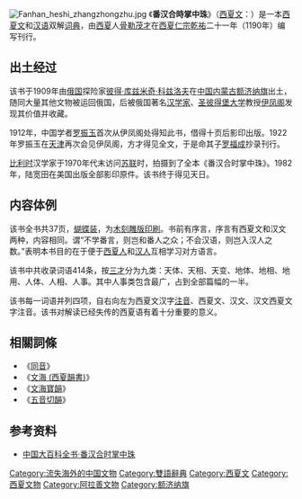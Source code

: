 [[File:Fanhan_heshi_zhangzhongzhu.jpg|thumb]]
《'''番汉合時掌中珠'''》（[[西夏文|西夏文]]：{{Tangut|𗼇𘂜𗟲𗿳𗖵𘃎𘇂𗊏}}）是一本[[西夏文|西夏文]]和[[汉语|汉语]]双解[[词典|词典]]，由[[西夏|西夏]]人[[骨勒茂才|骨勒茂才]]在[[西夏仁宗|西夏仁宗]][[乾祐_(西夏)|乾祐]]二十一年（1190年）编写刊行。

==出土经过==
该书于1909年由[[俄国|俄国]]探险家[[彼得·库兹米奇·科兹洛夫|彼得·库兹米奇·科兹洛夫]]在[[中国|中国]][[内蒙古|内蒙古]][[额济纳旗|额济纳旗]]出土，随同大量其他文物被运回俄国，后被俄国著名[[汉学家|汉学家]]、[[圣彼得堡大学|圣彼得堡大学]]教授[[伊凤阁|伊凤阁]]发现其价值并收藏。

1912年，中国学者[[罗振玉|罗振玉]]首次从伊凤阁处得知此书，借得十页后影印出版。1922年罗振玉在[[天津|天津]]再次会见伊凤阁，方才得见全文，于是命其子[[罗福成|罗福成]]抄录刊行。

[[比利时|比利时]]汉学家{{link-en|陆宽田|Luc Kwanten}}于1970年代末访问[[苏联|苏联]]时，拍摄到了全本《番汉合时掌中珠》。1982年，陆宽田在美国出版全部影印原件。该书终于得见天日。

==内容体例==
该书全书共37页，[[蝴蝶装|蝴蝶装]]，为[[木刻|木刻]][[雕版印刷|雕版印刷]]。书前有序言，序言有西夏文和汉文两种，内容相同。谓“不学番言，则岂和番人之众；不会汉语，则岂入汉人之数。”表明本书目的在于便于[[西夏人|西夏人]]和[[汉人|汉人]]互相学习对方语言。

该书中共收录词语414条，按[[三才|三才]]分为九类：天体、天相、天变、地体、地相、地用、人体、人相、人事。其中人事类包含最广，占到全部篇幅的一半。

该书每一词语并列四项，自右向左为西夏文汉字[[注音|注音]]、西夏文、汉文、汉文西夏文字注音。该书对解读已经失传的西夏语有着十分重要的意义。

==相關詞條==
*《[[同音|同音]]》
*《[[文海_(西夏韻書)|文海 (西夏韻書)]]》
*《[[文海寶韻|文海寶韻]]》
*《[[五音切韻|五音切韻]]》

==参考资料==
{{commonscat|Pearl in the Palm}}
*[https://web.archive.org/web/20070509080709/http://lswh.lcu.edu.cn/dbk/Resource/Book/Edu/JXCKS/TS011096/0424_ts011096.htm 中国大百科全书·番汉合时掌中珠]

[[Category:流失海外的中国文物|Category:流失海外的中国文物]]
[[Category:雙語辭典|Category:雙語辭典]]
[[Category:西夏文|Category:西夏文]]
[[Category:西夏文物|Category:西夏文物]]
[[Category:阿拉善文物|Category:阿拉善文物]]
[[Category:额济纳旗|Category:额济纳旗]]